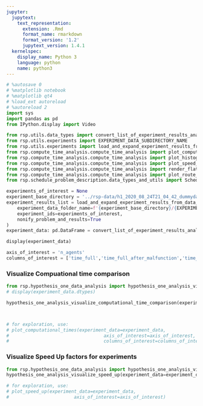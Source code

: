 ```yaml
---
jupyter:
  jupytext:
    text_representation:
      extension: .Rmd
      format_name: rmarkdown
      format_version: '1.2'
      jupytext_version: 1.4.1
  kernelspec:
    display_name: Python 3
    language: python
    name: python3
---
```


```python
# %autosave 0
# %matplotlib notebook
# %matplotlib qt4
# %load_ext autoreload
# %autoreload 2
import sys
import pandas as pd
from IPython.display import Video

from rsp.utils.data_types import convert_list_of_experiment_results_analysis_to_data_frame, convert_pandas_series_experiment_results_analysis
from rsp.utils.experiments import EXPERIMENT_DATA_SUBDIRECTORY_NAME
from rsp.utils.experiments import load_and_expand_experiment_results_from_data_folder
from rsp.compute_time_analysis.compute_time_analysis import plot_computational_times
from rsp.compute_time_analysis.compute_time_analysis import plot_histogram_from_delay_data
from rsp.compute_time_analysis.compute_time_analysis import plot_speed_up
from rsp.compute_time_analysis.compute_time_analysis import render_flatland_env
from rsp.compute_time_analysis.compute_time_analysis import plot_route_dag
from rsp.schedule_problem_description.data_types_and_utils import ScheduleProblemEnum
```

```python
experiments_of_interest = None
experiment_base_directory = '../rsp-data/h1_2020_08_24T21_04_42_dummydata_2020_08_26T16_34_06'
experiment_results_list = load_and_expand_experiment_results_from_data_folder(
    experiment_data_folder_name=f'{experiment_base_directory}/{EXPERIMENT_DATA_SUBDIRECTORY_NAME}',
    experiment_ids=experiments_of_interest,
    nonify_problem_and_results=True
)
experiment_data: pd.DataFrame = convert_list_of_experiment_results_analysis_to_data_frame(experiment_results_list)

display(experiment_data)
```

```python
axis_of_interest = 'n_agents'
columns_of_interest = ['time_full','time_full_after_malfunction','time_delta_after_malfunction']
```

### Visualize Compuational time comparison

```python
from rsp.hypothesis_one_data_analysis import hypothesis_one_analysis_visualize_computational_time_comparison
# display(experiment_data.dtypes)

hypothesis_one_analysis_visualize_computational_time_comparison(experiment_data=experiment_data)



# for exploration, use:
# plot_computational_times(experiment_data=experiment_data,
#                                   axis_of_interest=axis_of_interest,
#                                   columns_of_interest=columns_of_interest)
```

### Visualize Speed Up factors for experiments

```python
from rsp.hypothesis_one_data_analysis import hypothesis_one_analysis_visualize_speed_up
hypothesis_one_analysis_visualize_speed_up(experiment_data=experiment_data)

# for exploration, use:
# plot_speed_up(experiment_data=experiment_data,
#                        axis_of_interest=axis_of_interest)
```

```python

```

